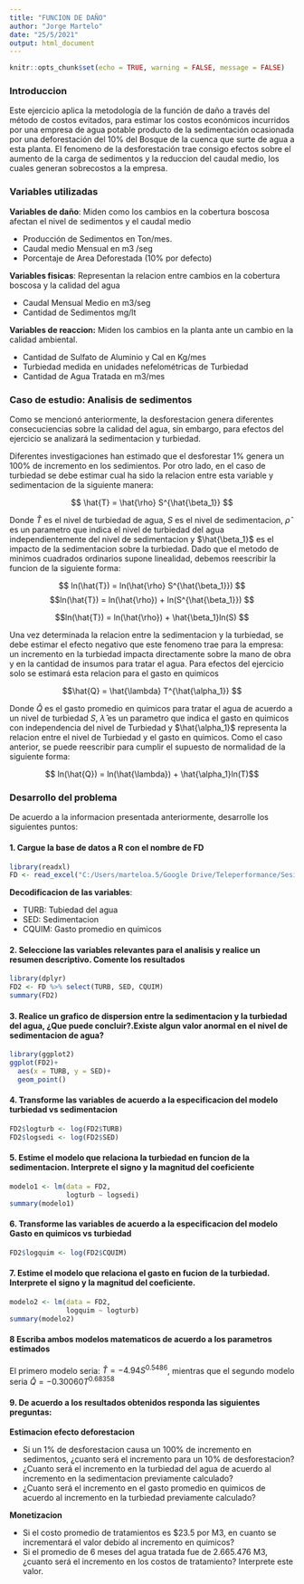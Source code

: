 ```yaml
---
title: "FUNCION DE DAÑO"
author: "Jorge Martelo"
date: "25/5/2021"
output: html_document
---
```


<div class=text-justify>

```r
knitr::opts_chunk$set(echo = TRUE, warning = FALSE, message = FALSE)
```

### Introduccion

Este ejercicio aplica la metodología de la función de daño a través del método de costos evitados, para estimar los costos económicos incurridos por una empresa de agua potable producto de la sedimentación ocasionada por una deforestación del 10% del Bosque de la cuenca que surte de agua a esta planta. El fenomeno de la desforestación trae consigo efectos sobre el aumento de la carga de sedimentos y la reduccion del caudal medio, los cuales generan sobrecostos a la empresa.

### Variables utilizadas
**Variables de daño**: Miden como los cambios en la cobertura boscosa afectan el nivel de sedimentos y el caudal medio

 - Producción de Sedimentos en Ton/mes. 
 - Caudal medio Mensual en m3 /seg
 - Porcentaje de Area Deforestada (10% por defecto)
 
**Variables fisicas**: Representan la relacion entre cambios en la cobertura boscosa y la calidad del agua

 - Caudal Mensual Medio en m3/seg
 - Cantidad de Sedimentos mg/lt
 
**Variables de reaccion:** Miden los cambios en la planta ante un cambio en la calidad ambiental.

 - Cantidad de Sulfato de Aluminio y Cal en Kg/mes
 - Turbiedad medida en unidades nefelométricas de Turbiedad
 - Cantidad de Agua Tratada en m3/mes
 

### Caso de estudio: Analisis de sedimentos

Como se mencionó anteriormente, la desforestacion genera diferentes consecuciencias sobre la calidad del agua, sin embargo, para efectos del ejercicio se analizará la sedimentacion y turbiedad. 

Diferentes investigaciones han estimado que el desforestar 1% genera un 100% de incremento en los sedimientos. Por otro lado, en el caso de turbiedad se debe estimar cual ha sido la relacion entre esta variable y sedimentacion de la siguiente manera:

$$ \hat{T} = \hat{\rho} S^{\hat{\beta_1}} $$

Donde $\hat{T}$ es el nivel de turbiedad de agua, $S$ es el nivel de sedimentacion, $\hat{\rho}$ es un parametro que indica el nivel de turbiedad del agua independientemente del nivel de sedimentacion y $\hat{\beta_1}$ es el impacto de la sedimentacion sobre la turbiedad. Dado que el metodo de minimos cuadrados ordinarios supone linealidad, debemos reescribir la funcion de la siguiente forma:

$$ ln(\hat{T}) = ln(\hat{\rho} S^{\hat{\beta_1}}) $$
$$ln(\hat{T}) = ln(\hat{\rho}) + ln(S^{\hat{\beta_1}}) $$

$$ln(\hat{T}) = ln(\hat{\rho}) + \hat{\beta_1}ln(S) $$

Una vez determinada la relacion entre la sedimentacion y la turbiedad, se debe estimar el efecto negativo que este fenomeno trae para la empresa: un incremento en la turbiedad impacta directamente sobre la mano de obra y en la cantidad de insumos para tratar el agua. Para efectos del ejercicio solo se estimará esta relacion para el gasto en quimicos

$$\hat{Q} = \hat{\lambda} T^{\hat{\alpha_1}} $$

Donde $\hat{Q}$ es el gasto promedio en quimicos para tratar el agua de acuerdo a un nivel de turbiedad $S$, $\hat{\lambda}$ es un parametro que indica el gasto en quimicos con independencia del nivel de Turbiedad y $\hat{\alpha_1}$ representa la relacion entre el nivel de Turbiedad y el gasto en quimicos. Como el caso anterior, se puede reescribir para cumplir el supuesto de normalidad de la siguiente forma:

$$ ln(\hat{Q}) = ln(\hat{\lambda}) + \hat{\alpha_1}ln(T)$$

### Desarrollo del problema
De acuerdo a la informacion presentada anteriormente, desarrolle los siguientes puntos:

#### 1. Cargue la base de datos a R con el nombre de FD
```r
library(readxl)
FD <- read_excel("C:/Users/marteloa.5/Google Drive/Teleperformance/Sesiones de R/Funcion de daño/DAMAGE.xlsx")
```

**Decodificacion de las variables**:

- TURB: Tubiedad del agua
- SED: Sedimentacion
- CQUIM: Gasto promedio en quimicos

#### 2. Seleccione las variables relevantes para el analisis y realice un resumen descriptivo. Comente los resultados
```r
library(dplyr)
FD2 <- FD %>% select(TURB, SED, CQUIM)
summary(FD2)
```

#### 3. Realice un grafico de dispersion entre la sedimentacion y la turbiedad del agua, ¿Que puede concluir?.Existe algun valor anormal en el nivel de sedimentacion de agua?
```r
library(ggplot2)
ggplot(FD2)+
  aes(x = TURB, y = SED)+
  geom_point()
```

#### 4. Transforme las variables de acuerdo a la especificacion del modelo turbiedad vs sedimentacion

```r
FD2$logturb <- log(FD2$TURB)
FD2$logsedi <- log(FD2$SED)
```

#### 5. Estime el modelo que relaciona la turbiedad en funcion de la sedimentacion. Interprete el signo y la magnitud del coeficiente
```r
modelo1 <- lm(data = FD2,
              logturb ~ logsedi)
summary(modelo1)
```

#### 6. Transforme las variables de acuerdo a la especificacion del modelo Gasto en quimicos vs turbiedad
```r
FD2$logquim <- log(FD2$CQUIM)
```

#### 7. Estime el modelo que relaciona el gasto en fucion de la turbiedad. Interprete el signo y la magnitud del coeficiente. 
```r
modelo2 <- lm(data = FD2,
              logquim ~ logturb)
summary(modelo2)
```

#### 8 Escriba ambos modelos matematicos de acuerdo a los parametros estimados

El primero modelo seria: $\hat{T} = -4.94 S^{0.5486}$, mientras que el segundo modelo seria $\hat{Q} = -0.30060 T^{0.68358}$

#### 9. De acuerdo a los resultados obtenidos responda las siguientes preguntas:

**Estimacion efecto deforestacion**

- Si un 1% de desforestacion causa un 100% de incremento en sedimentos, ¿cuanto será el incremento para un 10% de desforestacion?
- ¿Cuanto será el incremento en la turbiedad del agua de acuerdo al incremento en la sedimentacion previamente calculado?
- ¿Cuanto será el incremento en el gasto promedio en quimicos de acuerdo al incremento en la turbiedad previamente calculado?

**Monetizacion**

- Si el costo promedio de tratamientos es $23.5 por M3, en cuanto se incrementará el valor debido al incremento en quimicos?
- Si el promedio de 6 meses del agua tratada fue de 2.665.476 M3, ¿cuanto será el incremento en los costos de tratamiento? Interprete este valor.